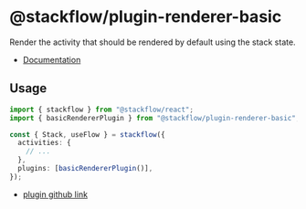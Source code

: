 # @stackflow/plugin-renderer-basic

Render the activity that should be rendered by default using the stack state.

- [Documentation](https://stackflow.so)

## Usage

```typescript
import { stackflow } from "@stackflow/react";
import { basicRendererPlugin } from "@stackflow/plugin-renderer-basic";

const { Stack, useFlow } = stackflow({
  activities: {
    // ...
  },
  plugins: [basicRendererPlugin()],
});
```

- [plugin github link](https://github.com/daangn/stackflow/tree/main/extensions/plugin-renderer-basic)
